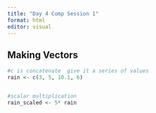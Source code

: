 ```yaml
---
title: "Day 4 Comp Session 1"
format: html
editor: visual
---
```


## Making Vectors 

```r

#c is concatenate  give it a series of values
rain <- c(3, 5, 10.1, 6)


#scalar multiplication
rain_scaled <- 5* rain


```
